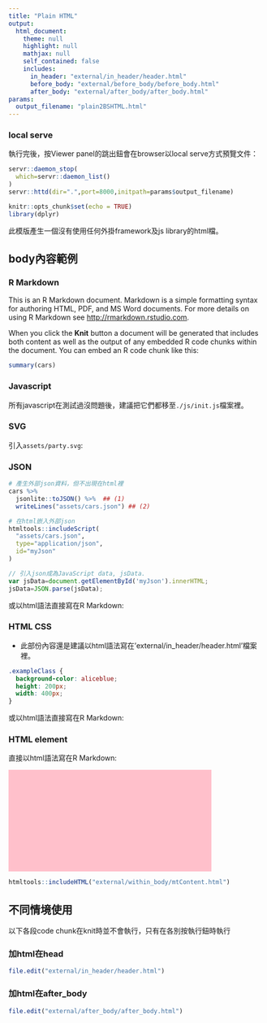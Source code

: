```yaml
---
title: "Plain HTML"
output: 
  html_document:
    theme: null
    highlight: null
    mathjax: null
    self_contained: false
    includes:
      in_header: "external/in_header/header.html"
      before_body: "external/before_body/before_body.html"
      after_body: "external/after_body/after_body.html"
params:
  output_filename: "plain2BSHTML.html"
---
```


### local serve
執行完後，按Viewer panel的跳出鈕會在browser以local serve方式預覽文件：
```r
servr::daemon_stop(
  which=servr::daemon_list()
)
servr::httd(dir=".",port=8000,initpath=params$output_filename)
```

```r
knitr::opts_chunk$set(echo = TRUE)
library(dplyr)
```

此模版產生一個沒有使用任何外掛framework及js library的html檔。

## body內容範例

### R Markdown

This is an R Markdown document. Markdown is a simple formatting syntax for authoring HTML, PDF, and MS Word documents. For more details on using R Markdown see <http://rmarkdown.rstudio.com>.

When you click the **Knit** button a document will be generated that includes both content as well as the output of any embedded R code chunks within the document. You can embed an R code chunk like this:

```r
summary(cars)
```

### Javascript

所有javascript在測試過沒問題後，建議把它們都移至`./js/init.js`檔案裡。

### SVG
引入`assets/party.svg`:

<object id="myObject" data="assets/party.svg" type="image/svg+xml" width="100%"></object>

### JSON

```r
# 產生外部json資料，但不出現在html裡
cars %>%
  jsonlite::toJSON() %>%  ## (1)
  writeLines("assets/cars.json") ## (2)
```


```r
# 在html嵌入外部json
htmltools::includeScript(
  "assets/cars.json",
  type="application/json",
  id="myJson"
)
```

```js
// 引入json成為JavaScript data, jsData.
var jsData=document.getElementById('myJson').innerHTML;
jsData=JSON.parse(jsData);
```

或以html語法直接寫在R Markdown: 

<script type="text/javascript">
// 引入json成為JavaScript data, jsData2.
var jsData2=document.getElementById('myJson').innerHTML;
jsData2=JSON.parse(jsData);
</script>

### HTML CSS

  * 此部份內容還是建議以html語法寫在'external/in_header/header.html'檔案裡。
  
```css
.exampleClass {
  background-color: aliceblue;
  height: 200px;
  width: 400px;
}
```

或以html語法直接寫在R Markdown: 

<style>
.exampleClass2 {
  background-color: pink;
  height: 200px;
  width: 400px;
}
</style>

### HTML element
直接以html語法寫在R Markdown: 

<div id="myDiv" class="exampleClass"></div>

<div id="myDiv2" class="exampleClass2"></div>
```r
htmltools::includeHTML("external/within_body/mtContent.html")
```

## 不同情境使用
以下各段code chunk在knit時並不會執行，只有在各別按執行鈕時執行


### 加html在head

```r
file.edit("external/in_header/header.html")
```

### 加html在after_body

```r
file.edit("external/after_body/after_body.html")
```
